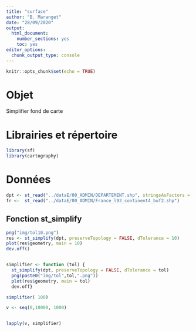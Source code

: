 ---
title: "surface"
author: "B. Maranget"
date: "28/09/2020"
output: 
  html_document: 
    number_sections: yes
    toc: yes
editor_options: 
  chunk_output_type: console
---

```{r setup, include=FALSE}
knitr::opts_chunk$set(echo = TRUE)
```

# Objet

Simplifier fond de carte

# Librairies et répertoire

```{r}
library(sf)
library(cartography)
```

# Données

```{r}
dpt <- st_read("../dataE/00_ADMIN/DEPARTEMENT.shp", stringsAsFactors = F)
fr <-  st_read("../dataE/00_ADMIN/France_l93_continent4_buf2.shp")

```

## Fonction st_simplify

```{r}
png("img/tol10.png")
res <- st_simplify(dpt, preserveTopology = FALSE, dTolerance = 10)
plot(res$geometry, main = 10)
dev.off()


simplifier <- function (tol) {
  st_simplify(dpt, preserveTopology = FALSE, dTolerance = tol)
  png(paste0("img/tol",tol,".png"))
  plot(res$geometry, main = tol)
  dev.off}

simplifier( 100)

v <- seq(0,10000, 1000)


lapply(v, simplifier)

```

